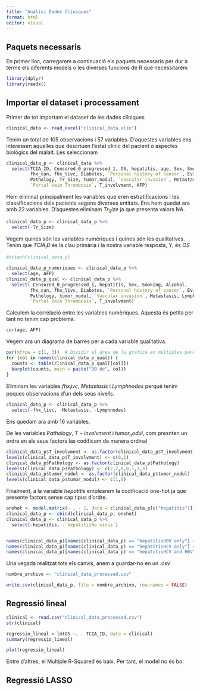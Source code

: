 ```yaml
---
title: "Anàlisi Dades Clíniques"
format: html
editor: visual
---
```


## Paquets necessaris

En primer lloc, carregarem a continuació els paquets necessaris per dur a terme 
els diferents models o les diverses funcions de R que necessitarem

```r
library(dplyr)
library(readxl)
```


## Importar el dataset i processament

Primer de tot importam el dataset de les dades clíniques

```r
clinical_data <- read_excel("clinical_data.xlsx")
```



Tenim un total de 105 observacions i 57 variables. D'aquestes variables ens
interessen aquelles que descriuen l'estat clínic del pacient o aspectes biològics
del malalt. Les seleccionam

```r
clinical_data_p <- clinical_data %>% 
  select(TCIA_ID, Censored_0_progressed_1, OS, hepatitis, age, Sex, Smoking, Alcohol,
         fhx_can, fhx_livc, Diabetes, `Personal history of cancer`, Evidence_of_cirh, 
         Pathology, Tr_Size, tumor_nodul, `Vascular invasion`, Metastasis, Lymphnodes,
         `Portal Vein Thrombosis`, T_involvment, AFP)
```

Hem eliminat principalment les variables que eren estratificacions i les 
classificacions dels pacients segons diverses entitats. Ens hem quedat ara amb
22 variables. D'aquestes eliminam $Tr_Size$ ja que presenta valors NA.

```r
clinical_data_p <- clinical_data_p %>% 
  select(-Tr_Size)
```


Vegem quines són les variables numèriques i quines són les qualitatives. Tenim que 
$TCIA_ID$ és la clau primària i la nostra variable resposta, Y, és $OS$

```r
#attach(clinical_data_p)

clinical_data_p_numeriques <- clinical_data_p %>% 
  select(age, AFP)
clinical_data_p_qual <- clinical_data_p %>% 
  select( Censored_0_progressed_1, hepatitis, Sex, Smoking, Alcohol,
         fhx_can, fhx_livc, Diabetes, `Personal history of cancer`, Evidence_of_cirh, 
         Pathology, tumor_nodul, `Vascular invasion`, Metastasis, Lymphnodes,
         `Portal Vein Thrombosis`, T_involvment)
```

Calculem la correlació entre les variables numèriques. Aquesta és petita per tant
no tenim cap problema.

```r
cor(age, AFP)
```

Vegem ara un diagrama de barres per a cada variable qualitativa.


```r
par(mfrow = c(1, 3))  # Dividir el área de la gráfica en múltiples paneles
for (col in names(clinical_data_p_qual)) {
  counts <- table(clinical_data_p_qual[[col]])
  barplot(counts, main = paste("DB de", col))
}
```

Eliminam les variables $fhx_livc$, $Metastasis$ i $Lymphnodes$ perquè tenim poques observacions d'un dels seus nivells.

```r
clinical_data_p <- clinical_data_p %>% 
  select(-fhx_livc, -Metastasis, -Lymphnodes)
```

Ens quedam ara amb 16 variables.

De les variables $Pathology$, $T-involvment$ i $tumor_nodul$, com presnten un ordre en els seus
factors las codificam de manera ordinal

```r
clinical_data_p$T_involvment <- as.factor(clinical_data_p$T_involvment)
levels(clinical_data_p$T_involvment) <- c(0,1)
clinical_data_p$Pathology <- as.factor(clinical_data_p$Pathology)
levels(clinical_data_p$Pathology) <- c(2,2,0,0,1,2,3)
clinical_data_p$tumor_nodul <- as.factor(clinical_data_p$tumor_nodul)
levels(clinical_data_p$tumor_nodul) <- c(1,0)
```


Finalment, a la variable $hepatitis$ emplearem la codificació one-hot ja que 
presente factors sense cap tipus d'ordre.


```r
onehot <- model.matrix(~ . - 1, data = clinical_data_p[c("hepatitis")])
clinical_data_p <- cbind(clinical_data_p, onehot)
clinical_data_p <- clinical_data_p %>% 
  select(-hepatitis, -`hepatitisNo virus`)


names(clinical_data_p)[names(clinical_data_p) == "hepatitisHBV only"] <- "hepatitis_HBV_only"
names(clinical_data_p)[names(clinical_data_p) == "hepatitisHCV only"] <- "hepatitis_HCV_only"
names(clinical_data_p)[names(clinical_data_p) == "hepatitisHCV and HBV"] <- "hepatitis_HCV_HBV"
```

Una vegada realitzat tots els canvis, anem a guardar-ho en un .csv

```r
nombre_archivo <- "clinical_data_processed.csv"

write.csv(clinical_data_p, file = nombre_archivo, row.names = FALSE)
```



## Regressió lineal

```r
clinical <- read.csv("clinical_data_processed.csv")
str(clinical)
```

```r
regressio_lineal = lm(OS ~. - TCIA_ID, data = clinical)
summary(regressio_lineal)

```
```r
plot(regressio_lineal)
```

Entre d'altres, el Multiple R-Squared és baix. Per tant, el model no és bo. 

## Regressió LASSO